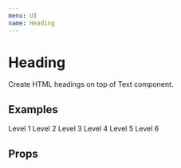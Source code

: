 ```yaml
---
menu: UI
name: Heading
---
```



# Heading

<span>
  Create HTML headings on top of <Link to="/rkta/packages-ui-src-text-text">Text</Link> component.
</span>

## Examples

<Playground>
  <Heading level={1}>Level 1</Heading>
  <Heading level={2}>Level 2</Heading>
  <Heading level={3}>Level 3</Heading>
  <Heading level={4}>Level 4</Heading>
  <Heading level={5}>Level 5</Heading>
  <Heading level={6}>Level 6</Heading>
</Playground>

## Props

<Props of={Heading} />
